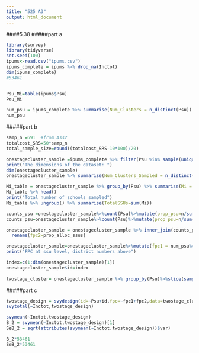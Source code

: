 ```yaml
---
title: "525 A3"
output: html_document
---
```

####5.38
#####part a
```r
library(survey)
library(tidyverse)
set.seed(100)
ipums<-read.csv("ipums.csv")
ipums_complete = ipums %>% drop_na(Inctot)
dim(ipums_complete)
#53461


Psu_Mi=table(ipums$Psu)
Psu_Mi

num_psu = ipums_complete %>% summarise(Num_Clusters = n_distinct(Psu))
num_psu

```


#####part b
```r
samp_n =691  #from Ass2
totalcost_SRS=50*samp_n
total_sample_size=round((totalcost_SRS-10*100)/20)

onestagecluster_sample =ipums_complete %>% filter(Psu %in% sample(unique(Psu),size=10))
print("The dimensions of the dataset: ")
dim(onestagecluster_sample)
onestagecluster_sample %>% summarise(Num_Clusters_Sampled = n_distinct(Psu))

Mi_table = onestagecluster_sample %>% group_by(Psu) %>% summarise(Mi = n())
Mi_table %>% head()
print("Total number of schools sampled")
Mi_table %>% ungroup() %>% summarise(TotalSSUs=sum(Mi))

counts_psu =onestagecluster_sample%>%count(Psu)%>%mutate(prop_psu=n/sum(n)) #sum(n)=sum_mi 
counts_psu=onestagecluster_sample%>%count(Psu)%>%mutate(prop_psu=n/sum(n),prop_alloc_ssus=round(counts_psu$prop_psu*total_sample_size))

onestagecluster_sample = onestagecluster_sample %>% inner_join(counts_psu,by="Psu")%>%
  rename(fpc2=prop_alloc_ssus)

onestagecluster_sample=onestagecluster_sample%>%mutate(fpc1 = num_psu%>%pull(Num_Clusters))
print("FPC at ssu level, district numbers above")

index=c(1:dim(onestagecluster_sample)[1])
onestagecluster_sample$id=index
  
twostage_cluster= onestagecluster_sample %>% group_by(Psu)%>%slice(sample(1:n,size=fpc2,replace=F))

```


#####part c
```r
twostage_design = svydesign(id=~Psu+id,fpc=~fpc1+fpc2,data=twostage_cluster)
svytotal(~Inctot,twostage_design)

svymean(~Inctot,twostage_design)
B_2 = svymean(~Inctot,twostage_design)[1]
SeB_2 = sqrt(attributes(svymean(~Inctot,twostage_design))$var)

B_2*53461
SeB_2*53461


```
